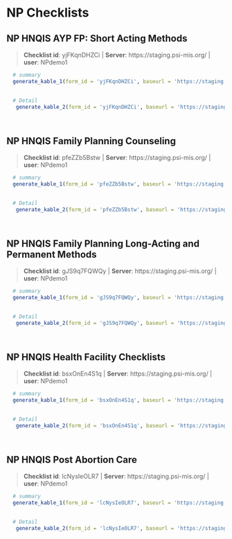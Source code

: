 # NP Checklists {#NP}


## NP HNQIS AYP FP: Short Acting Methods 

    
>__Checklist id__: yjFKqnDHZCi   | __Server__: https://staging.psi-mis.org/ | __user__: NPdemo1 


```r
  
  # summary
  generate_kable_1(form_id = 'yjFKqnDHZCi', baseurl = 'https://staging.psi-mis.org/')
  

  # Detail 
   generate_kable_2(form_id = 'yjFKqnDHZCi', baseurl = 'https://staging.psi-mis.org/', ignore_text = T, ignore_parent = T, ignore_real_or_simulated = T)

   
```

## NP HNQIS Family Planning Counseling 

    
>__Checklist id__: pfeZZb5Bstw   | __Server__: https://staging.psi-mis.org/ | __user__: NPdemo1 


```r
  
  # summary
  generate_kable_1(form_id = 'pfeZZb5Bstw', baseurl = 'https://staging.psi-mis.org/')
  

  # Detail 
   generate_kable_2(form_id = 'pfeZZb5Bstw', baseurl = 'https://staging.psi-mis.org/', ignore_text = T, ignore_parent = T, ignore_real_or_simulated = T)

   
```

## NP HNQIS Family Planning Long-Acting and Permanent Methods 

    
>__Checklist id__: gJS9q7FQWQy   | __Server__: https://staging.psi-mis.org/ | __user__: NPdemo1 


```r
  
  # summary
  generate_kable_1(form_id = 'gJS9q7FQWQy', baseurl = 'https://staging.psi-mis.org/')
  

  # Detail 
   generate_kable_2(form_id = 'gJS9q7FQWQy', baseurl = 'https://staging.psi-mis.org/', ignore_text = T, ignore_parent = T, ignore_real_or_simulated = T)

   
```

## NP HNQIS Health Facility Checklists 

    
>__Checklist id__: bsxOnEn4S1q   | __Server__: https://staging.psi-mis.org/ | __user__: NPdemo1 


```r
  
  # summary
  generate_kable_1(form_id = 'bsxOnEn4S1q', baseurl = 'https://staging.psi-mis.org/')
  

  # Detail 
   generate_kable_2(form_id = 'bsxOnEn4S1q', baseurl = 'https://staging.psi-mis.org/', ignore_text = T, ignore_parent = T, ignore_real_or_simulated = T)

   
```

## NP HNQIS Post Abortion Care 

    
>__Checklist id__: lcNysIeOLR7   | __Server__: https://staging.psi-mis.org/ | __user__: NPdemo1 


```r
  
  # summary
  generate_kable_1(form_id = 'lcNysIeOLR7', baseurl = 'https://staging.psi-mis.org/')
  

  # Detail 
   generate_kable_2(form_id = 'lcNysIeOLR7', baseurl = 'https://staging.psi-mis.org/', ignore_text = T, ignore_parent = T, ignore_real_or_simulated = T)

   
```
